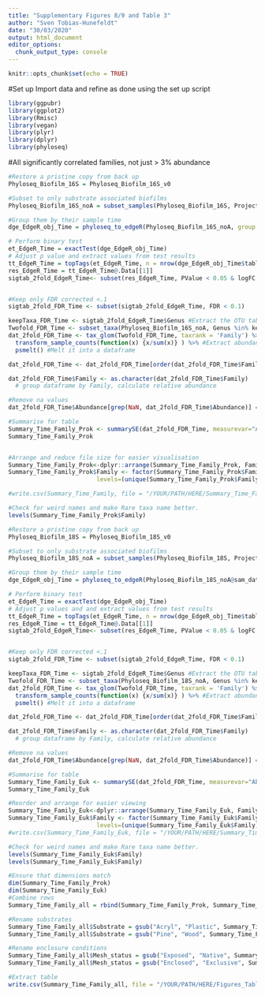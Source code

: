 ```yaml
---
title: "Supplementary Figures 8/9 and Table 3"
author: "Sven Tobias-Hunefeldt"
date: "30/03/2020"
output: html_document
editor_options: 
  chunk_output_type: console
---
```


```r
knitr::opts_chunk$set(echo = TRUE)
```
#Set up
Import data and refine as done using the set up script

```r

library(ggpubr)
library(ggplot2)
library(Rmisc)
library(vegan)
library(plyr)
library(dplyr)
library(phyloseq)

```

#All significantly correlated families, not just > 3% abundance
```r

#Restore a pristine copy from back up
Phyloseq_Biofilm_16S = Phyloseq_Biofilm_16S_v0

#Subset to only substrate associated biofilms
Phyloseq_Biofilm_16S_noA = subset_samples(Phyloseq_Biofilm_16S, Project == "Marine_Biofilm" & Sample_type == "Biofilm" & !Substrate == "Water"& !Substrate == "Mesh")

#Group them by their sample time
dge_EdgeR_obj_Time = phyloseq_to_edgeR(Phyloseq_Biofilm_16S_noA, group = "Sample_time")

# Perform binary test
et_EdgeR_Time = exactTest(dge_EdgeR_obj_Time)
# Adjust p value and extract values from test results
tt_EdgeR_Time = topTags(et_EdgeR_Time, n = nrow(dge_EdgeR_obj_Time$table), adjust.method = "BH", sort.by = "PValue")
res_EdgeR_Time = tt_EdgeR_Time@.Data[[1]]
sigtab_2fold_EdgeR_Time<- subset(res_EdgeR_Time, PValue < 0.05 & logFC >= 2 | PValue < 0.05 & logFC <= -2)


#Keep only FDR corrected <.1
sigtab_2fold_FDR_Time <- subset(sigtab_2fold_EdgeR_Time, FDR < 0.1)

keepTaxa_FDR_Time <- sigtab_2fold_EdgeR_Time$Genus #Extract the OTU table that was shown to be significant
Twofold_FDR_Time <- subset_taxa(Phyloseq_Biofilm_16S_noA, Genus %in% keepTaxa_FDR_Time) #Subset the taxa by the OTUs that were shown to change significantly
dat_2fold_FDR_Time <- tax_glom(Twofold_FDR_Time, taxrank = 'Family') %>%#Merge the species at the Family level
  transform_sample_counts(function(x) {x/sum(x)} ) %>% #Extract abundance data from phyloseq object
  psmelt() #Melt it into a dataframe

dat_2fold_FDR_Time <- dat_2fold_FDR_Time[order(dat_2fold_FDR_Time$Family),] #Order them at the Family level

dat_2fold_FDR_Time$Family <- as.character(dat_2fold_FDR_Time$Family)
  # group dataframe by Family, calculate relative abundance

#Remove na values
dat_2fold_FDR_Time$Abundance[grep(NaN, dat_2fold_FDR_Time$Abundance)] = 0

#Summarise for table
Summary_Time_Family_Prok <- summarySE(dat_2fold_FDR_Time, measurevar="Abundance", groupvars=c("Kingdom", "Family", "Mesh_status", "Sample_time", "StageofBiofilm", "Substrate"))
Summary_Time_Family_Prok


#Arrange and reduce file size for easier visualisation
Summary_Time_Family_Prok<-dplyr::arrange(Summary_Time_Family_Prok, Family, Family, Abundance)
Summary_Time_Family_Prok$Family <- factor(Summary_Time_Family_Prok$Family,
                         levels=(unique(Summary_Time_Family_Prok$Family)))

#write.csv(Summary_Time_Family, file = "/YOUR/PATH/HERE/Summary_Time_Family_16S.csv")

#Check for weird names and make Rare taxa name better.
levels(Summary_Time_Family_Prok$Family)
```
```r

#Restore a pristine copy from back up
Phyloseq_Biofilm_18S = Phyloseq_Biofilm_18S_v0

#Subset to only substrate associated biofilms
Phyloseq_Biofilm_18S_noA = subset_samples(Phyloseq_Biofilm_18S, Project == "Marine_Biofilm" & Sample_type == "Biofilm" & !Substrate == "Water"& !Substrate == "Mesh")

#Group them by their sample time
dge_EdgeR_obj_Time = phyloseq_to_edgeR(Phyloseq_Biofilm_18S_noA@sam_data, group = "Sample_time")

# Perform binary test
et_EdgeR_Time = exactTest(dge_EdgeR_obj_Time)
# Adjust p values and and extract values from test results
tt_EdgeR_Time = topTags(et_EdgeR_Time, n = nrow(dge_EdgeR_obj_Time$table), adjust.method = "BH", sort.by = "PValue")
res_EdgeR_Time = tt_EdgeR_Time@.Data[[1]]
sigtab_2fold_EdgeR_Time<- subset(res_EdgeR_Time, PValue < 0.05 & logFC >= 2 | PValue < 0.05 & logFC <= -2)


#Keep only FDR corrected <.1
sigtab_2fold_FDR_Time <- subset(sigtab_2fold_EdgeR_Time, FDR < 0.1)

keepTaxa_FDR_Time <- sigtab_2fold_EdgeR_Time$Genus #Extract the OTU table that was shown to be significant
Twofold_FDR_Time <- subset_taxa(Phyloseq_Biofilm_18S_noA, Genus %in% keepTaxa_FDR_Time) #Subset the taxa by the OTUs that were shown to change significantly
dat_2fold_FDR_Time <- tax_glom(Twofold_FDR_Time, taxrank = 'Family') %>%#Merge the species at the Family level
  transform_sample_counts(function(x) {x/sum(x)} ) %>% #Extract abundance data from phyloseq object
  psmelt() #Melt it into a dataframe

dat_2fold_FDR_Time <- dat_2fold_FDR_Time[order(dat_2fold_FDR_Time$Family),] #Order them at the Family level

dat_2fold_FDR_Time$Family <- as.character(dat_2fold_FDR_Time$Family)
  # group dataframe by Family, calculate relative abundance

#Remove na values
dat_2fold_FDR_Time$Abundance[grep(NaN, dat_2fold_FDR_Time$Abundance)] = 0

#Summarise for table
Summary_Time_Family_Euk <- summarySE(dat_2fold_FDR_Time, measurevar="Abundance", groupvars=c("Kingdom", "Family", "Mesh_status", "Sample_time", "StageofBiofilm", "Substrate"))
Summary_Time_Family_Euk

#Reorder and arrange for easier viewing
Summary_Time_Family_Euk<-dplyr::arrange(Summary_Time_Family_Euk, Family, Family, Abundance)
Summary_Time_Family_Euk$Family <- factor(Summary_Time_Family_Euk$Family,
                         levels=(unique(Summary_Time_Family_Euk$Family)))
#write.csv(Summary_Time_Family_Euk, file = "/YOUR/PATH/HERE/Summary_Time_Family_18S.csv")

#Check for weird names and make Rare taxa name better.
levels(Summary_Time_Family_Euk$Family)
levels(Summary_Time_Family_Euk$Family)
```
```r
#Ensure that dimensions match
dim(Summary_Time_Family_Prok)
dim(Summary_Time_Family_Euk)
#Combine rows
Summary_Time_Family_all = rbind(Summary_Time_Family_Prok, Summary_Time_Family_Euk)

#Rename substrates
Summary_Time_Family_all$Substrate = gsub("Acryl", "Plastic", Summary_Time_Family_all$Substrate)
Summary_Time_Family_all$Substrate = gsub("Pine", "Wood", Summary_Time_Family_all$Substrate)

#Rename enclosure conditions
Summary_Time_Family_all$Mesh_status = gsub("Exposed", "Native", Summary_Time_Family_all$Mesh_status)
Summary_Time_Family_all$Mesh_status = gsub("Enclosed", "Exclusive", Summary_Time_Family_all$Mesh_status)

#Extract table
write.csv(Summary_Time_Family_all, file = "/YOUR/PATH/HERE/Figures_Table/SupplementaryTable1_AgeCorrelateFamily.csv")


```
